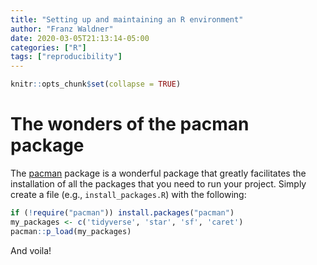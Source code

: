 ```yaml
---
title: "Setting up and maintaining an R environment"
author: "Franz Waldner"
date: 2020-03-05T21:13:14-05:00
categories: ["R"]
tags: ["reproducibility"]
---
```


```r
knitr::opts_chunk$set(collapse = TRUE)
```

# The wonders of the pacman package

The [pacman](https://github.com/trinker/pacman) package is a wonderful package that greatly facilitates the installation of all the packages that you need to run your project. Simply create a file (e.g., `install_packages.R`) with the following:

```r
if (!require("pacman")) install.packages("pacman")
my_packages <- c('tidyverse', 'star', 'sf', 'caret')
pacman::p_load(my_packages)
```

And voila!